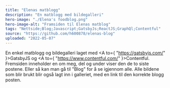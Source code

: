 ```yaml
---
title: "Elenas matblogg"
description: "En matblogg med bildegalleri"
hero-image: "./Elena's foodblog.png"
hero-image-alt: "Framsiden til Elenas matblog"
tags: "Nettside;Blog;Javascript;GatsbyJs;ReactJS;GraphQl;Contentful"
source: "https://github.com/h600878/elenas-blog"
uploaded: "2022-05-07"
---
```



En enkel matblogg og bildegalleri laget med
<A to={ "https://gatsbyjs.com/" }>GatsbyJS</A> og <A to={ "https://www.contentful.com/" }>Contentful</A>.
Fremsiden inneholder en om meg, del og under viser den de to siste postene. Eller så kan man gå til "Blog" for å se igjennom alle.
Alle bildene som blir brukt blir også lagt inn i galleriet, med en link til den korrekte blogg posten.
